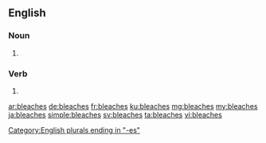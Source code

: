 ==English==

===Noun===
{{head|en|plural}}

# {{plural of|bleach|lang=en|nocat=1}}

===Verb===
{{head|en}}

# {{en-third-person singular of|bleach}}

[[Category:English plurals ending in "-es"]]

[[ar:bleaches]]
[[de:bleaches]]
[[fr:bleaches]]
[[ku:bleaches]]
[[mg:bleaches]]
[[my:bleaches]]
[[ja:bleaches]]
[[simple:bleaches]]
[[sv:bleaches]]
[[ta:bleaches]]
[[vi:bleaches]]
